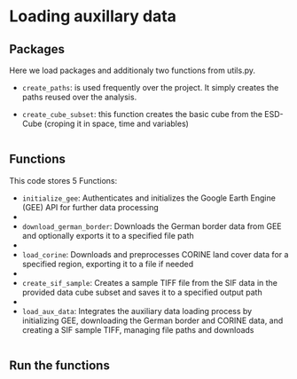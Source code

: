 # Loading auxillary data {#sec-load_aux}


## Packages 

Here we load packages and additionaly two functions from utils.py.

- `create_paths`: is used frequently over the project. It simply creates the paths reused over the analysis.
  
- `create_cube_subset`: this function creates the basic cube from the ESD-Cube (croping it in space, time and variables)

```.python
```


## Functions 

This code stores 5 Functions:

- `initialize_gee`: Authenticates and initializes the Google Earth Engine (GEE) API for further data processing
- 
- `download_german_border`: Downloads the German border data from GEE and optionally exports it to a specified file path
- 
- `load_corine`: Downloads and preprocesses CORINE land cover data for a specified region, exporting it to a file if needed
- 
- `create_sif_sample`: Creates a sample TIFF file from the SIF data in the provided data cube subset and saves it to a specified output path
- 
- `load_aux_data`: Integrates the auxiliary data loading process by initializing GEE, downloading the German border and CORINE data, and creating a SIF sample TIFF, managing file paths and downloads





```.python
```


## Run the functions

```.python

```